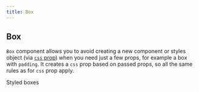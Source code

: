 ```yaml
---
title: Box
---
```



## Box

`Box` component allows you to avoid creating a new component or styles object
(via [`css` prop](https://stitches.dev/docs/overriding-styles)) when you need just a few props,
for example a box with `padding`. It creates a `css` prop based on passed props,
so all the same rules as for `css` prop apply.

<Playground>
  <Box display="grid" gridTemplate="100px / 100px 100px" gap="$4">
    <Box bc="$shape--active" textAlign="center">
      Styled
    </Box>
    <Box bc="$shape-accent" textAlign="center" color="$text-onAccent">
      boxes
    </Box>
  </Box>
</Playground>
